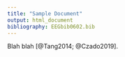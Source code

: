 ```yaml
---
title: "Sample Document"
output: html_document
bibliography: EEGbib0602.bib
---
```


Blah blah [@Tang2014; @Czado2019].


